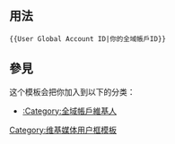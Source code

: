 <includeonly><!-- 在這裡加入模板的保護標識 --></includeonly><noinclude>{{template doc page viewed directly}}</noinclude>
<!-- 在本行下編輯模板說明 -->

== 用法 ==
<pre>{{User Global Account ID|你的全域帳戶ID}}</pre>
== 參見 ==
这个模板会把你加入到以下的分类：
*[[:Category:全域帳戶維基人]]
<includeonly>
<!-- 本行下加入模板的分類 -->
[[Category:维基媒体用户框模板]]
<!-- 本行下加入模板的跨語言鏈接 -->

</includeonly>